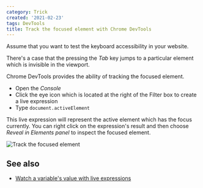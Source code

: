 ```yaml
---
category: Trick
created: '2021-02-23'
tags: DevTools
title: Track the focused element with Chrome DevTools
---
```


Assume that you want to test the keyboard accessibility in your website.

There's a case that the pressing the _Tab_ key jumps to a particular element which is invisible in the viewport.

Chrome DevTools provides the ability of tracking the focused element.

-   Open the _Console_
-   Click the eye icon which is located at the right of the Filter box to create a live expression
-   Type `document.activeElement`

This live expression will represent the active element which has the focus currently. You can right click on the expression's result and then choose _Reveal in Elements panel_ to inspect the focused element.

![Track the focused element](/assets/track-focused-element.png)

## See also

-   [Watch a variable's value with live expressions](https://phuoc.ng/collection/tips/watch-a-variable-value-with-live-expressions/)
